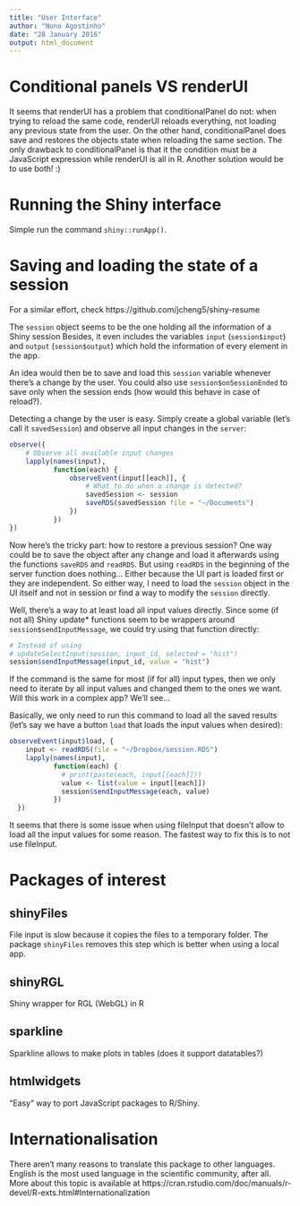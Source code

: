```yaml
---
title: "User Interface"
author: "Nuno Agostinho"
date: "28 January 2016"
output: html_document
---
```


# Conditional panels VS renderUI
It seems that renderUI has a problem that conditionalPanel do not: when trying
to reload the same code, renderUI reloads everything, not loading any previous
state from the user. On the other hand, conditionalPanel does save and restores
the objects state when reloading the same section. The only drawback to
conditionalPanel is that it the condition must be a JavaScript expression while
renderUI is all in R. Another solution would be to use both! :)

# Running the Shiny interface
Simple run the command `shiny::runApp()`.

# Saving and loading the state of a session
For a similar effort, check https://github.com/jcheng5/shiny-resume

The `session` object seems to be the one holding all the information of a Shiny
session Besides, it even includes the variables `input` (`session$input`) and
`output` (`session$output`) which hold the information of every element in the
app.

An idea would then be to save and load this `session` variable whenever there's
a change by the user. You could also use `session$onSessionEnded` to save only
when the session ends (how would this behave in case of reload?).

Detecting a change by the user is easy. Simply create a global variable (let's
call it `savedSession`) and observe all input changes in the `server`:
```r
observe({
    # Observe all available input changes
    lapply(names(input),
           function(each) {
               observeEvent(input[[each]], {
                   # What to do when a change is detected?
                   savedSession <- session
                   saveRDS(savedSession file = "~/Documents")
               })
           })
})
```

Now here's the tricky part: how to restore a previous session? One way could be
to save the object after any change and load it afterwards using the functions
`saveRDS` and `readRDS`. But using `readRDS` in the beginning of the server
function does nothing... Either because the UI part is loaded first or they are
independent. So either way, I need to load the `session` object in the UI itself
and not in session or find a way to modify the `session` directly.

Well, there's a way to at least load all input values directly. Since some (if
not all) Shiny update* functions seem to be wrappers around
`session$sendInputMessage`, we could try using that function directly:

```r
# Instead of using
# updateSelectInput(session, input_id, selected = "hist")
session$sendInputMessage(input_id, value = "hist")
```

If the command is the same for most (if for all) input types, then we only need
to iterate by all input values and changed them to the ones we want. Will this
work in a complex app? We'll see...

Basically, we only need to run this command to load all the saved results (let's
say we have a button `load` that loads the input values when desired):
```r
observeEvent(input$load, {
    input <- readRDS(file = "~/Dropbox/session.RDS")
    lapply(names(input),
           function(each) {
             # print(paste(each, input[[each]]))
             value <- list(value = input[[each]])
             session$sendInputMessage(each, value)
           })
  })
```

It seems that there is some issue when using fileInput that doesn't allow to
load all the input values for some reason. The fastest way to fix this is to not
use fileInput.

# Packages of interest

## shinyFiles
File input is slow because it copies the files to a temporary folder. The
package `shinyFiles` removes this step which is better when using a local app.

## shinyRGL
Shiny wrapper for RGL (WebGL) in R

## sparkline
Sparkline allows to make plots in tables (does it support datatables?)

## htmlwidgets
"Easy" way to port JavaScript packages to R/Shiny.

# Internationalisation
There aren't many reasons to translate this package to other languages. English
is the most used language in the scientific community, after all. More about
this topic is available at
https://cran.rstudio.com/doc/manuals/r-devel/R-exts.html#Internationalization